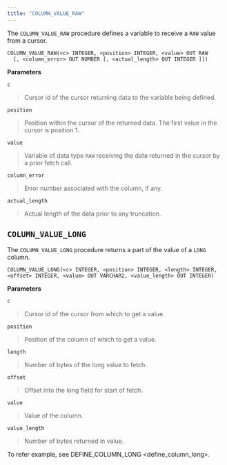 ```yaml
---
title: "COLUMN_VALUE_RAW"
---
```




The `COLUMN_VALUE_RAW` procedure defines a variable to receive a `RAW` value from a cursor.

``` text
COLUMN_VALUE_RAW(<c> INTEGER, <position> INTEGER, <value> OUT RAW
  [, <column_error> OUT NUMBER [, <actual_length> OUT INTEGER ]])
```

**Parameters**

`c`

> Cursor id of the cursor returning data to the variable being defined.

`position`

> Position within the cursor of the returned data. The first value in the cursor is position 1.

`value`

> Variable of data type `RAW` receiving the data returned in the cursor by a prior fetch call.

`column_error`

> Error number associated with the column, if any.

`actual_length`

> Actual length of the data prior to any truncation.

## `COLUMN_VALUE_LONG`

The `COLUMN_VALUE_LONG` procedure returns a part of the value of a `LONG` column.

``` text
COLUMN_VALUE_LONG(<c> INTEGER, <position> INTEGER, <length> INTEGER,
<offset> INTEGER, <value> OUT VARCHAR2, <value_length> OUT INTEGER)
```

**Parameters**

`c`

> Cursor id of the cursor from which to get a value.

`position`

> Position of the column of which to get a value.

`length`

> Number of bytes of the long value to fetch.

`offset`

> Offset into the long field for start of fetch.

`value`

> Value of the column.

`value_length`

> Number of bytes returned in value.

To refer example, see <span class="title-ref">DEFINE\_COLUMN\_LONG &lt;define\_column\_long&gt;</span>.
